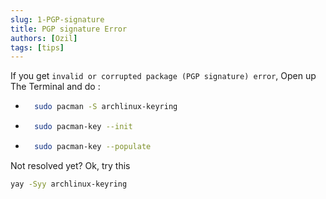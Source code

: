 ```yaml
---
slug: 1-PGP-signature
title: PGP signature Error
authors: [Ozil]
tags: [tips]
---
```


If you get `invalid or corrupted package (PGP signature) error`, Open up The Terminal and  do :

- ```bash
    sudo pacman -S archlinux-keyring
    ```
- ```bash
    sudo pacman-key --init
    ```
- ```bash
    sudo pacman-key --populate
    ```

Not resolved yet? Ok, try this

```bash
yay -Syy archlinux-keyring
```